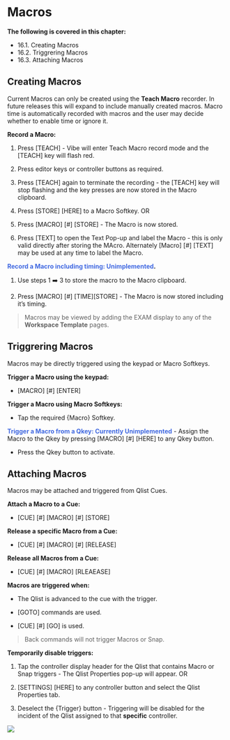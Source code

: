 # Macros


**The following is covered in this chapter:**

- 16.1. Creating Macros
- 16.2. Triggrering Macros
- 16.3. Attaching Macros


## Creating Macros


Current Macros can only be created using the **Teach Macro** recorder. In future releases this will expand to include manually created macros. Macro time is automatically recorded with macros and the user may decide whether to enable time or ignore it.

**Record a Macro:**

1.  Press [TEACH] - Vibe will enter Teach Macro record mode and the [TEACH] key will flash red.
    
2.  Press editor keys or controller buttons as required.
    
3.  Press [TEACH] again to terminate the recording - the [TEACH] key will stop flashing and the key presses are now stored in the Macro clipboard.
    
4.  Press [STORE] [HERE] to a Macro Softkey. OR
    
5.  Press [MACRO] [#] [STORE] - The Macro is now stored.
    
6.  Press [TEXT] to open the Text Pop-up and label the Macro - this is only valid directly after storing the MAcro. Alternately [Macro] [#] [TEXT] may be used at any time to label the Macro.
    

**<span style="color:RoyalBlue">**Record a Macro including timing: Unimplemented**</span>.**


1.  Use steps 1 ➡️ 3 to store the macro to the Macro clipboard.
    
2.  Press [MACRO] [#] [TIME][STORE] - The Macro is now stored including it's timing.
    

>Macros may be viewed by adding the EXAM display to any of the **Workspace Template** pages.



## Triggrering Macros



Macros may be directly triggered using the keypad or Macro Softkeys.

**Trigger a Macro using the keypad:**

-   [MACRO] [#] [ENTER]
    

**Trigger a Macro using Macro Softkeys:**

-   Tap the required {Macro} Softkey.
    

<span style="color:RoyalBlue">**Trigger a Macro from a Qkey: Currently Unimplemented**</span>
-   Assign the Macro to the Qkey by pressing [MACRO] [#] [HERE] to any Qkey button.
    
-   Press the Qkey button to activate.
    


## Attaching Macros


Macros may be attached and triggered from Qlist Cues.

**Attach a Macro to a Cue:**

-   [CUE] [#] [MACRO] [#] [STORE]
    

**Release a specific Macro from a Cue:**

-   [CUE] [#] [MACRO] [#] [RELEASE]
    

**Release all Macros from a Cue:**

-   [CUE] [#] [MACRO] [RLEAEASE]
    

**Macros are triggered when:**

-   The Qlist is advanced to the cue with the trigger.
    
-   [GOTO] commands are used.
    
-   [CUE] [#] [GO] is used.
    

>Back commands will not trigger Macros or Snap.


**Temporarily disable triggers:**

1.  Tap the controller display header for the Qlist that contains Macro or Snap triggers - The Qlist Properties pop-up will appear. OR
    
2.  [SETTINGS] [HERE] to any controller button and select the Qlist Properties tab.
    
3.   Deselect the {Trigger} button - Triggering will be disabled for the incident of the Qlist assigned to that **specific** controller.
    

![](https://files.gitbook.com/v0/b/gitbook-x-prod.appspot.com/o/spaces%2F3kS90tLsADGm1ocbe7q9%2Fuploads%2FzU1ZyqbKKgA5t3AWa4Hp%2Fimage.png?alt=media&token=4d787836-c38e-413f-93f8-bd02c85371a6)



